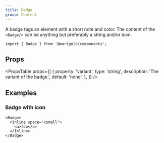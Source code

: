 ```yaml
---
title: Badge
group: Content
---
```


A badge tags an element with a short note and color. The content of the `<Badge/>` can be anything but preferably a string and/or icon.

```tsx
import { Badge } from '@marigold/components';
```

## Props

<PropsTable
  props={[
    {
      property: 'variant',
      type: 'string',
      description: 'The variant of the badge.',
      default: 'none',
    },
  ]}
/>
## Examples

### Badge with icon

```tsx preview
<Badge>
  <Inline space="xsmall">
    <a>foo</a>
  </Inline>
</Badge>
```
